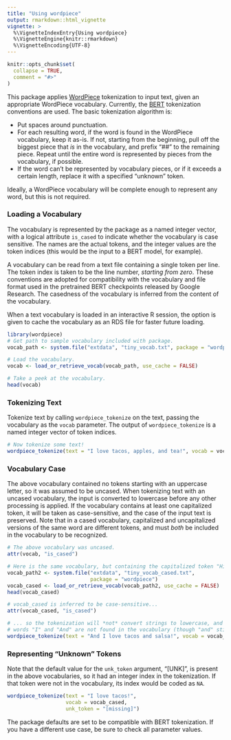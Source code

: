 ```yaml
---
title: "Using wordpiece"
output: rmarkdown::html_vignette
vignette: >
  %\VignetteIndexEntry{Using wordpiece}
  %\VignetteEngine{knitr::rmarkdown}
  %\VignetteEncoding{UTF-8}
---
```


<!-- 
Copyright 2021 Bedford Freeman & Worth Pub Grp LLC DBA Macmillan Learning.

Licensed under the Apache License, Version 2.0 (the "License");
you may not use this file except in compliance with the License.
You may obtain a copy of the License at

    http://www.apache.org/licenses/LICENSE-2.0

Unless required by applicable law or agreed to in writing, software
distributed under the License is distributed on an "AS IS" BASIS,
WITHOUT WARRANTIES OR CONDITIONS OF ANY KIND, either express or implied.
See the License for the specific language governing permissions and
limitations under the License.
-->


```r
knitr::opts_chunk$set(
  collapse = TRUE,
  comment = "#>"
)
```

This package applies [WordPiece](https://arxiv.org/pdf/1609.08144v2.pdf) 
tokenization to input text, given an appropriate WordPiece vocabulary. 
Currently, the [BERT](https://arxiv.org/pdf/1810.04805.pdf) tokenization 
conventions are used. The basic tokenization algorithm is:

 - Put spaces around punctuation.
 - For each resulting word, if the word is found in the WordPiece vocabulary,
 keep it as-is. If not, starting from the beginning, pull off the biggest piece
 that *is* in the vocabulary, and prefix "##" to the remaining piece. Repeat
 until the entire word is represented by pieces from the vocabulary, if
 possible.
 - If the word can't be represented by vocabulary pieces, or if it exceeds a 
 certain length, replace it with a specified "unknown" token.
 
 Ideally, a WordPiece vocabulary will be complete enough to represent any word,
but this is not required. 
 
### Loading a Vocabulary
 
The vocabulary is represented by the package as a named integer vector, with a
logical attribute `is_cased` to indicate whether the vocabulary is case
sensitive. The names are the actual tokens, and the integer values are the token
indices (this would be the input to a BERT model, for example).

A vocabulary can be read from a text file containing a single token per line.
The token index is taken to be the line number, *starting from zero*. These
conventions are adopted for compatibility with the vocabulary and file format
used in the pretrained BERT checkpoints released by Google Research. The
casedness of the vocabulary is inferred from the content of the vocabulary. 

When a text vocabulary is loaded in an interactive R session, the option is
given to cache the vocabulary as an RDS file for faster future loading.


```r
library(wordpiece)
# Get path to sample vocabulary included with package.
vocab_path <- system.file("extdata", "tiny_vocab.txt", package = "wordpiece")

# Load the vocabulary.
vocab <- load_or_retrieve_vocab(vocab_path, use_cache = FALSE)

# Take a peek at the vocabulary.
head(vocab)
```

### Tokenizing Text

Tokenize text by calling `wordpiece_tokenize` on the text, passing the
vocabulary as the `vocab` parameter.  The output of `wordpiece_tokenize` is a
named integer vector of token indices.

```r
# Now tokenize some text!
wordpiece_tokenize(text = "I love tacos, apples, and tea!", vocab = vocab)
```

### Vocabulary Case

The above vocabulary contained no tokens starting with an uppercase letter, so
it was assumed to be uncased. When tokenizing text with an uncased vocabulary,
the input is converted to lowercase before any other processing is applied. If
the vocabulary contains at least one capitalized token, it will be taken as
case-sensitive, and the case of the input text is preserved. Note that in a
cased vocabulary, capitalized and uncapitalized versions of the same word are
different tokens, and must *both* be included in the vocabulary to be
recognized.

```r
# The above vocabulary was uncased.
attr(vocab, "is_cased")

# Here is the same vocabulary, but containing the capitalized token "Hi".
vocab_path2 <- system.file("extdata", "tiny_vocab_cased.txt", 
                           package = "wordpiece")
vocab_cased <- load_or_retrieve_vocab(vocab_path2, use_cache = FALSE)
head(vocab_cased)

# vocab_cased is inferred to be case-sensitive...
attr(vocab_cased, "is_cased")

# ... so the tokenization will *not* convert strings to lowercase, and so the
# words "I" and "And" are not found in the vocabulary (though "and" still is).
wordpiece_tokenize(text = "And I love tacos and salsa!", vocab = vocab_cased)
```

### Representing "Unknown" Tokens

Note that the default value for the `unk_token` argument, "[UNK]", is present in
the above vocabularies, so it had an integer index in the tokenization. If that
token were not in the vocabulary, its index would be coded as `NA`.

```r

wordpiece_tokenize(text = "I love tacos!", 
                   vocab = vocab_cased, 
                   unk_token = "[missing]")
```

The package defaults are set to be compatible with BERT tokenization. If you
have a different use case, be sure to check all parameter values.
